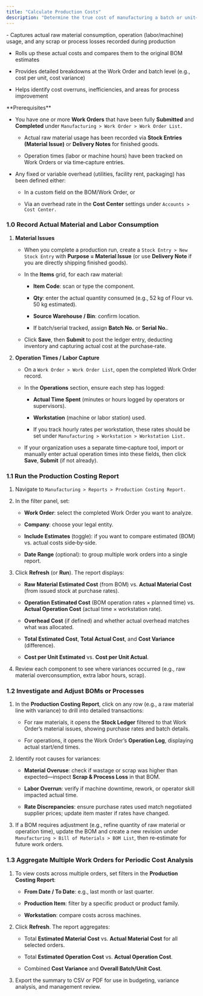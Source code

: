 ```yaml
---
title: "Calculate Production Costs"
description: "Determine the true cost of manufacturing a batch or unit—factoring in actual material consumption, labor, machine usage, and overhead—so you can compare estimated versus actual spending and optimize your margins in the CGIC App."
---
```


<Card title="What it does" icon="sparkles" iconType="duotone">
  - Captures actual raw material consumption, operation (labor/machine) usage, and any scrap or process losses recorded during production  

  - Rolls up these actual costs and compares them to the original BOM estimates  

  - Provides detailed breakdowns at the Work Order and batch level (e.g., cost per unit, cost variance)  

  - Helps identify cost overruns, inefficiencies, and areas for process improvement  
</Card>

<Info>
  **Prerequisites**

  - You have one or more **Work Orders** that have been fully **Submitted** and **Completed** under `Manufacturing > Work Order > Work Order List. ` 

     - Actual raw material usage has been recorded via **Stock Entries (Material Issue)** or **Delivery Notes** for finished goods.  

     - Operation times (labor or machine hours) have been tracked on Work Orders or via time‐capture entries.

  - Any fixed or variable overhead (utilities, facility rent, packaging) has been defined either:  

       - In a custom field on the BOM/Work Order, or  

       - Via an overhead rate in the **Cost Center** settings under `Accounts > Cost Center.`
</Info>

### 1.0 Record Actual Material and Labor Consumption

1. **Material Issues**  

   - When you complete a production run, create a `Stock Entry > New Stock Entry` with **Purpose = Material Issue** (or use **Delivery Note** if you are directly shipping finished goods).  

   - In the **Items** grid, for each raw material:  

     - **Item Code**: scan or type the component.  

     - **Qty**: enter the actual quantity consumed (e.g., 52 kg of Flour vs. 50 kg estimated).  

     - **Source Warehouse / Bin**: confirm location.  

     - If batch/serial tracked, assign **Batch No.** or **Serial No.**.  

   - Click **Save**, then **Submit** to post the ledger entry, deducting inventory and capturing actual cost at the purchase‐rate.  

2. **Operation Times / Labor Capture**  

   - On a `Work Order > Work Order List`, open the completed Work Order record.  

   - In the **Operations** section, ensure each step has logged:  

     - **Actual Time Spent** (minutes or hours logged by operators or supervisors).  

     - **Workstation** (machine or labor station) used.  

     - If you track hourly rates per workstation, these rates should be set under `Manufacturing > Workstation > Workstation List.`  

   - If your organization uses a separate time‐capture tool, import or manually enter actual operation times into these fields, then click **Save**, **Submit** (if not already).  

### 1.1 Run the Production Costing Report

1. Navigate to `Manufacturing > Reports > Production Costing Report. ` 

2. In the filter panel, set:  

   - **Work Order**: select the completed Work Order you want to analyze.  

   - **Company**: choose your legal entity.  

   - **Include Estimates** (toggle): if you want to compare estimated (BOM) vs. actual costs side‐by‐side.  

   - **Date Range** (optional): to group multiple work orders into a single report.  

3. Click **Refresh** (or **Run**). The report displays:  

   - **Raw Material Estimated Cost** (from BOM) vs. **Actual Material Cost** (from issued stock at purchase rates).  

   - **Operation Estimated Cost** (BOM operation rates × planned time) vs. **Actual Operation Cost** (actual time × workstation rate).  

   - **Overhead Cost** (if defined) and whether actual overhead matches what was allocated.  

   - **Total Estimated Cost**, **Total Actual Cost**, and **Cost Variance** (difference).  

   - **Cost per Unit Estimated** vs. **Cost per Unit Actual**.  

4. Review each component to see where variances occurred (e.g., raw material overconsumption, extra labor hours, scrap).  

### 1.2 Investigate and Adjust BOMs or Processes

1. In the **Production Costing Report**, click on any row (e.g., a raw material line with variance) to drill into detailed transactions:  

   - For raw materials, it opens the **Stock Ledger** filtered to that Work Order’s material issues, showing purchase rates and batch details.  

   - For operations, it opens the Work Order’s **Operation Log**, displaying actual start/end times.  

2. Identify root causes for variances:  

   - **Material Overuse**: check if wastage or scrap was higher than expected—inspect **Scrap & Process Loss** in that BOM.  

   - **Labor Overrun**: verify if machine downtime, rework, or operator skill impacted actual time.  

   - **Rate Discrepancies**: ensure purchase rates used match negotiated supplier prices; update item master if rates have changed.  

3. If a BOM requires adjustment (e.g., refine quantity of raw material or operation time), update the BOM and create a new revision under `Manufacturing > Bill of Materials > BOM List`, then re‐estimate for future work orders.

### 1.3 Aggregate Multiple Work Orders for Periodic Cost Analysis

1. To view costs across multiple orders, set filters in the **Production Costing Report**:  

   - **From Date / To Date**: e.g., last month or last quarter.  

   - **Production Item**: filter by a specific product or product family.  

   - **Workstation**: compare costs across machines.  

2. Click **Refresh**. The report aggregates:  

   - Total **Estimated Material Cost** vs. **Actual Material Cost** for all selected orders.  

   - Total **Estimated Operation Cost** vs. **Actual Operation Cost**.  

   - Combined **Cost Variance** and **Overall Batch/Unit Cost**.  

3. Export the summary to CSV or PDF for use in budgeting, variance analysis, and management review.